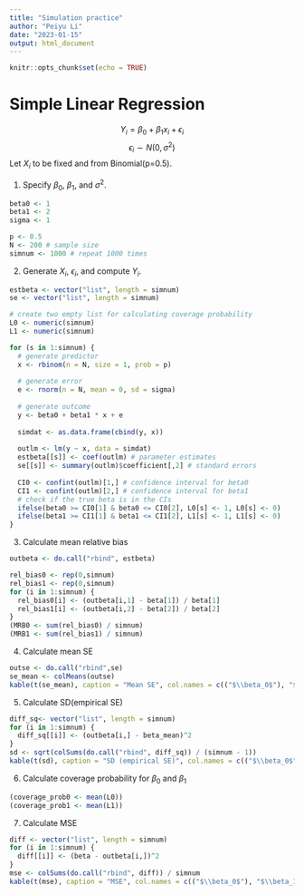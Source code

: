 ```yaml
---
title: "Simulation practice"
author: "Peiyu Li"
date: "2023-01-15"
output: html_document
---
```


```r
knitr::opts_chunk$set(echo = TRUE)
```

# Simple Linear Regression

$$Y_i = \beta_0 + \beta_1 x_i + \epsilon_i $$
$$\epsilon_i \sim N(0, \sigma^2) $$
Let $X_i$ to be fixed and from Binomial(p=0.5).

1. Specify $\beta_0$, $\beta_1$, and $\sigma^2$. 
```r
beta0 <- 1
beta1 <- 2
sigma <- 1

p <- 0.5
N <- 200 # sample size
simnum <- 1000 # repeat 1000 times
```

2. Generate $X_i$, $\epsilon_i$, and compute $Y_i$.
```r
estbeta <- vector("list", length = simnum)
se <- vector("list", length = simnum)

# create two empty list for calculating coverage probability
L0 <- numeric(simnum)
L1 <- numeric(simnum)

for (s in 1:simnum) {
  # generate predictor
  x <- rbinom(n = N, size = 1, prob = p)
  
  # generate error
  e <- rnorm(n = N, mean = 0, sd = sigma)
  
  # generate outcome
  y <- beta0 + beta1 * x + e
  
  simdat <- as.data.frame(cbind(y, x))
  
  outlm <- lm(y ~ x, data = simdat)
  estbeta[[s]] <- coef(outlm) # parameter estimates
  se[[s]] <- summary(outlm)$coefficient[,2] # standard errors
  
  CI0 <- confint(outlm)[1,] # confidence interval for beta0
  CI1 <- confint(outlm)[2,] # confidence interval for beta1
  # check if the true beta is in the CIs
  ifelse(beta0 >= CI0[1] & beta0 <= CI0[2], L0[s] <- 1, L0[s] <- 0)
  ifelse(beta1 >= CI1[1] & beta1 <= CI1[2], L1[s] <- 1, L1[s] <- 0)
}
```

3. Calculate mean relative bias
```r
outbeta <- do.call("rbind", estbeta)

rel_bias0 <- rep(0,simnum)
rel_bias1 <- rep(0,simnum)
for (i in 1:simnum) {
  rel_bias0[i] <- (outbeta[i,1] - beta[1]) / beta[1]
  rel_bias1[i] <- (outbeta[i,2] - beta[2]) / beta[2]
}
(MRB0 <- sum(rel_bias0) / simnum)
(MRB1 <- sum(rel_bias1) / simnum)
```
 
4. Calculate mean SE
```r
outse <- do.call("rbind",se)
se_mean <- colMeans(outse)
kable(t(se_mean), caption = "Mean SE", col.names = c(("$\\beta_0$"), "$\\beta_1$"))
```

5. Calculate SD(empirical SE)
```r
diff_sq<- vector("list", length = simnum)
for (i in 1:simnum) {
  diff_sq[[i]] <- (outbeta[i,] - beta_mean)^2
}
sd <- sqrt(colSums(do.call("rbind", diff_sq)) / (simnum - 1))
kable(t(sd), caption = "SD (empirical SE)", col.names = c(("$\\beta_0$"), "$\\beta_1$"))
```


6. Calculate coverage probability for $\beta_0$ and $\beta_1$
```r
(coverage_prob0 <- mean(L0))
(coverage_prob1 <- mean(L1))
```



7. Calculate MSE
```r
diff <- vector("list", length = simnum)
for (i in 1:simnum) {
  diff[[i]] <- (beta - outbeta[i,])^2
}
mse <- colSums(do.call("rbind", diff)) / simnum
kable(t(mse), caption = "MSE", col.names = c(("$\\beta_0$"), "$\\beta_1$"))
```

